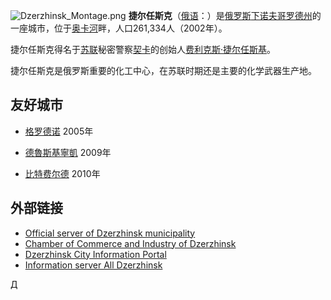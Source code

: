 [[File:Dzerzhinsk_Montage.png|thumb]]
'''捷尔任斯克'''（[[俄语|俄语]]：'''{{lang|ru|Дзержи́нск}}'''）是[[俄罗斯|俄罗斯]][[下诺夫哥罗德州|下诺夫哥罗德州]]的一座城市，位于[[奥卡河|奥卡河]]畔，人口261,334人（2002年）。

捷尔任斯克得名于[[苏联|苏联]]秘密警察[[契卡|契卡]]的创始人[[费利克斯·捷尔任斯基|费利克斯·捷尔任斯基]]。

捷尔任斯克是俄罗斯重要的化工中心，在苏联时期还是主要的化学武器生产地。

== 友好城市 ==
* {{BLR}}[[格罗德诺|格罗德诺]] 2005年
* {{LTU}}[[德魯斯基寧凱|德魯斯基寧凱]] 2009年
* {{DEU}}[[比特费尔德|比特费尔德]] 2010年

== 外部链接 ==
* [https://web.archive.org/web/20161105153132/http://dzr.nnov.ru/ Official server of Dzerzhinsk municipality]
* [http://www.dztpp.r52.ru/?about&lang=en Chamber of Commerce and Industry of Dzerzhinsk] {{Wayback|url=http://www.dztpp.r52.ru/?about&lang=en |date=20071013062709 }}
* [https://web.archive.org/web/20170711045310/https://dzerginsk.ru/ Dzerzhinsk City Information Portal]
* [http://www.dzr.ru Information server All Dzerzhinsk] {{Wayback|url=http://www.dzr.ru/ |date=20210117190504 }}

{{下諾夫哥羅德州城市}}
{{Russia-geo-stub}}

[[Category:下诺夫哥罗德州城市|Д]]